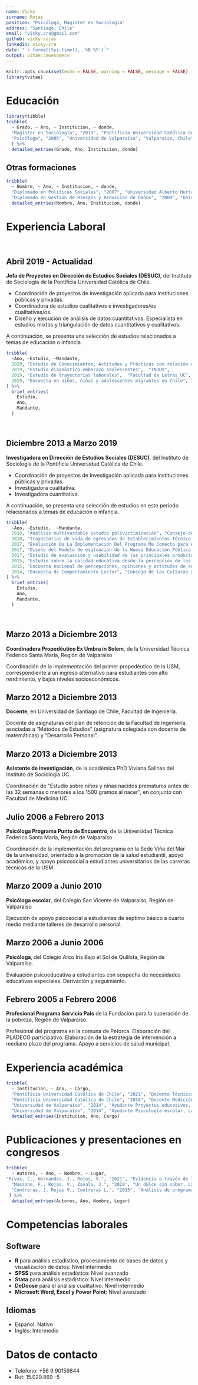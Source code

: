 ```yaml
---
name: Vicky
surname: Rojas
position: "Psicóloga, Magister en Sociología"
address: "Santiago, Chile"
email: "vicky.cra@gmail.com"
github: vicky-rojas
linkedin: vicky-cra
date: "`r format(Sys.time(), '%B %Y')`"
output: vitae::awesomecv
---
```


```r
knitr::opts_chunk$set(echo = FALSE, warning = FALSE, message = FALSE)
library(vitae)
```

# Educación

```r
library(tibble)
tribble(
  ~ Grado, ~ Ano, ~ Institucion, ~ donde,
  "Magíster en Sociología", "2013", "Pontificia Universidad Católica de Chile", "Santiago, Chile",
  "Psicóloga", "2005", "Universidad de Valparaíso", "Valparaíso, Chile",
  ) %>% 
  detailed_entries(Grado, Ano, Institucion, donde)
```

## Otras formaciones

```r
tribble(
  ~ Nombre, ~ Ano, ~ Institucion, ~ donde,
  "Diplomado en Políticas Sociales", "2007", "Universidad Alberto Hurtado", "Santiago, Chile",
  "Diplomado en Gestión de Riesgos y Reducción de Daños", "2009", "Universidad Central", "Santiago, Chile") %>% 
  detailed_entries(Nombre, Ano, Institucion, donde)
```

# Experiencia Laboral

&nbsp;

## Abril 2019 - Actualidad

**Jefa de Proyectos en Dirección de Estudios Sociales (DESUC)**, del Instituto de Sociología de la Pontificia Universidad Católica de Chile.

* Coordinación de proyectos de investigación aplicada para instituciones públicas y privadas. 
* Coordinadora de estudios cualitativos e investigadoras/es cualitativas/os.
* Diseño y ejecución de análisis de datos cuantitativos. Especialista en estudios mixtos y triangulación de datos cuantitativos y cualitativos.

A continuación, se presenta una selección de estudios relacionados a temas de educación o infancia.

```r
tribble(
  ~Ano, ~Estudio, ~Mandante,
  2020, "Estudio de Conocimientos, Actitudes y Prácticas con relación a la violencia contra la niñez en Chile", "UNICEF, Chile",
  2019, "Estudio diagnóstico embarazo adolescentes",  "INJUV",
  2019, "Estudio de trayectorias laborales",  "Facultad de Letras UC",
  2019, "Encuesta en niños, niñas y adolescentes migrantes en Chile", "UNICEF Chile, Fundación Colunga, World Vision",
) %>% 
  brief_entries(
    Estudio,
    Ano,
    Mandante,
  )
```


&nbsp;
&nbsp;

## Diciembre 2013 a Marzo 2019

**Investigadora en Dirección de Estudios Sociales (DESUC)**, del Instituto de Sociología de la Pontificia Universidad Católica de Chile.

* Coordinación de proyectos de investigación aplicada para instituciones públicas y privadas. 
* Investigadora cualitativa.
* Investigadora cuantitativa.

A continuación, se presenta una selección de estudios en este periodo relacionados a temas de educación o infancia.

```r
tribble(
  ~Ano, ~Estudio,  ~Mandante,
  2018, "Análisis multivariable estudio polivictimización", "Consejo de la Infancia",
  2018, "Trayectorias de vida de egresados de Establecimientos Técnico-Profesionales", "OTIC SOFOFA",
  2017, "Evaluación De La Implementación Del Programa Me Conecto para Aprender",  "UNESCO y MINEDUC",
  2017, "Diseño del Modelo de evaluación de la Nueva Educación Pública y Levantamiento de Línea Base",  "PNUD y MINEDUC",
  2017, "Estudio de evaluación y usabilidad de los principales productos comunicacionales de la Agencia", "Agencia de la Calidad de la Educación",
  2015, "Estudio sobre la calidad educativa desde la percepción de los actores claves del sistema: Fase cuantitativa", "Agencia de calidad de la educación",
  2015, "Encuesta nacional de percepciones, opiniones y actitudes de sostenedores, equipos directivos y docentes sobre la marcha blanca del sistema de aseguramiento de la calidad de la educación:Fase ordenación", "Agencia de calidad de la educación",
  2014, "Encuesta de Comportamiento Lector", "Consejo de las Culturas y las Artes",
) %>% 
  brief_entries(
    Estudio,
    Ano,
    Mandante,
  )
```


&nbsp;
&nbsp;


## Marzo 2013 a Diciembre 2013

**Coordinadora Propedéutico Ex Umbra in Solem**, de la Universidad Técnica Federico Santa María, Región de Valparaíso

Coordinación de la implementación del primer propedéutico de la USM, correspondiente a un ingreso alternativo para estudiantes con alto rendimiento, y bajos niveles socioeconómicos. 

## Marzo 2012 a Diciembre 2013

**Docente**, en Universidad de Santiago de Chile, Facultad de Ingeniería.

Docente de asignaturas del plan de retención de la Facultad de Ingeniería, asociadas a "Métodos de Estudios" (asignatura colegiada con docente de matemáticas) y "Desarrollo Personal".

## Marzo 2013 a Diciembre 2013

**Asistente de investigación**, de la académica PhD Viviana Salinas del Instituto de Sociología UC.

Coordinación de "Estudio sobre niños y niñas nacidos prematuros antes de las 32 semanas o menores a los 1500 gramos al nacer", en conjunto con Facultad de Medicina UC.

## Julio 2006 a Febrero 2013

**Psicóloga Programa Punto de Encuentro**, de la Universidad Técnica Federico Santa María, Región de Valparaíso

Coordinación de la implementación del programa en la Sede Viña del Mar de la universidad, orientado a la promoción de la salud estudiantil, apoyo académico, y apoyo psicosocial a estudiantes universitarios de las carreras técnicas de la USM.

## Marzo 2009 a Junio 2010

**Psicóloga escolar**, del Colegio San Vicente de Valparaíso, Región de Valparaíso

Ejecución de apoyo psicosocial a estudiantes de septimo básico a cuarto medio mediante talleres de desarrollo personal.

## Marzo 2006 a Junio 2006

**Psicóloga**, del Colegio Arco Iris Bajo el Sol de Quillota, Región de Valparaíso.

Evaluación psicoeducativa a estudiantes con sospecha de necesidades educativas especiales. Derivación y seguimiento.

## Febrero 2005 a Febrero 2006

**Profesional Programa Servicio País** de la Fundación para la superación de la pobreza, Región de Valparaíso.

Profesional del programa en la comuna de Petorca. Elaboración del PLADECO participativo. Elaboración de la estrategia de intervención a mediano plazo del programa. Apoyo a servicios de salud municipal.
\newpage

# Experiencia académica

```r
tribble(
  ~ Institucion, ~ Ano, ~ Cargo,
  "Pontificia Universidad Católica de Chile", "2021", "Docente Técnicas cualitativas para estudios sociales, Diplomado en investigación cualitativa para estudios sociales",
  "Pontificia Universidad Católica de Chile", "2018", "Docente Medición de la satisfacción en políticas públicas, Magister en Diseño y Análisis de Encuestas Sociales",
  "Universidad de Valparaíso", "2014", "Ayudante Proyectos educativos, carrera de Psicología", 
  "Universidad de Valparaíso", "2014", "Ayudante Psicología escolar, carrera de Psicología", ) %>% 
  detailed_entries(Institucion, Ano, Cargo)

```

# Publicaciones y presentaciones en congresos

```r
tribble(
  ~ Autores, ~ Ano, ~ Nombre, ~ Lugar,
"Rivas, C., Hernandez, J., Rojas, V.", "2021", "Evidencia a través de la viviencia: una mirada subjetiva a 3 perfiles de embarazo juvenil en Chile", "12° Encuentro anual de la sociedad chilena de políticas públicas",
  "Massone, F., Rojas, V., Zavala, J.", "2020", "Un dulce sin sabor. La performatividad de la política habitacional en el allegamiento", "Conferencia internacional Desarrollo y Cohesión Social",
  "Contreras, J, Rojas V., Contreras L.", "2015", "Análisis de programas relacionados con la intervención en niños, niñas y adolescentes vulnerables en sus derechos: La realidad chilena", "Revista Psicoperspectivas",
 ) %>% 
  detailed_entries(Autores, Ano, Nombre, Lugar)

```


# Competencias laborales

## Software

* **R** para análisis estadístico, procesamiento de bases de datos y visualización de datos: Nivel intermedio
* **SPSS** para análisis estadístico: Nivel avanzado
* **Stata** para análisis estadístico: Nivel intermedio
* **DeDoose** para el análisis cualitativo: Nivel intermedio
* **Microsoft Word, Excel y Power Point**: Nivel avanzado

## Idiomas

* Español: Nativo
* Inglés: Intermedio

# Datos de contacto

* Teléfono: +56 9 90159844
* Rut: 15.029.869 -5

